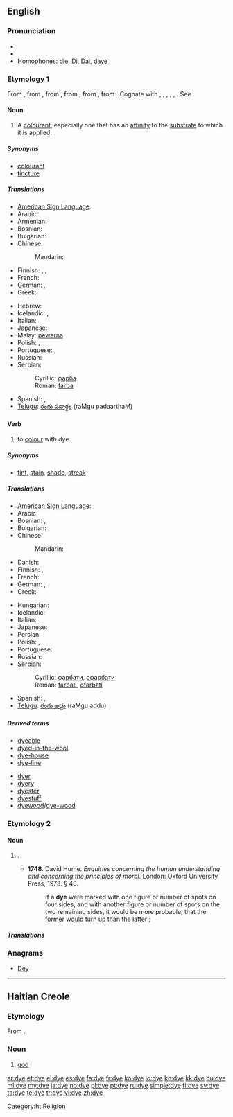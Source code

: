{{also|d'ye}}
==English==
{{wikipedia}}

===Pronunciation===
* {{IPA|/daɪ/}}
* {{rhymes|aɪ}}
* Homophones: [[die]], [[Di]], [[Dai]], [[daye]]

===Etymology 1===
From {{etyl|enm}} {{term|deie|lang=enm}}, from {{etyl|ang|en}} {{term|deag|dēag|color, hue, dye|lang=ang}}, from {{proto|Germanic|daugō|colour, shade|lang=en}}, from {{proto|Germanic|title=|dauganan||dug-|to conceal, be dark|lang=en}}, from {{proto|Indo-European|dheuk-||dhouk-|to be hidden|lang=en}}, from {{proto|Indo-European|dhūw-|to smoke, raise dust, camouflage|lang=en}}. Cognate with {{etyl|goh|-}} {{term|tougan||dark, secretive|lang=goh}}, {{term|tougal||dark, hidden, covert|lang=goh}}, {{etyl|ang|-}} {{term|deagol|dēagol|lang=ang}}, {{term|diegle|dīegle|dark, hidden, secret|lang=ang}}, {{etyl|ang|-}} {{term|dohs|lang=ang}}, {{term|dox||dusky, dark|lang=ang}}. See {{l|en|dusk}}.

====Noun====
{{en-noun|s|-}}

# A [[colourant]], especially one that has an [[affinity]] to the [[substrate]] to which it is applied.

=====Synonyms=====
* [[colourant]]
* [[tincture]]

=====Translations=====
{{trans-top|a colourant, especially one that has an affinity to the substrate to which it is applied}}
* [[American Sign Language]]: {{tø|ase|9@SideNeckhigh-PalmDown-9@SideNeckhigh-PalmDown Upanddown-Upanddown 9@SideChesthigh-PalmDown-9@SideChesthigh-PalmDown|xs=American Sign Language}}
* Arabic: {{t|ar|صبغة|f|tr=Síbgha}}
* Armenian: {{t-|hy|ներկ|tr=nerk}}
* Bosnian: {{t-|bs|farba|f}}
* Bulgarian: {{t+|bg|боя|f}}
* Chinese:
*: Mandarin: {{t|cmn|染料|tr=rǎnliào|sc=Hani}}
* Finnish: {{t-|fi|värjäysaine}}, {{t+|fi|väri}},  {{t-|fi|väriaine}}
* French: {{t+|fr|teinture|f}}
* German: {{t-|de|Färbemittel|n}}, {{t-|de|Färbmittel|n}}
* Greek: {{t+|el|βαφή|f|tr=vafí}}
{{trans-mid}}
* Hebrew: {{t-|he|סממן|m|tr=sam'mán}}
* Icelandic: {{t+|is|litur|m}}, {{t+|is|litarefni|n}}
* Italian: {{t-|it|tintura|f}}
* Japanese: {{t|ja|染料|tr=せんりょう, senryō}}
* Malay: [[pewarna]]
* Polish: {{t|pl|barwnik|m}},  {{t+|pl|farba|f}}
* Portuguese: {{t+|pt|corante|m}}, {{t+|pt|tintura|f}}
* Russian: {{t+|ru|краска|f|tr=kráska}}
* Serbian:
*: Cyrillic: [[фарба#Serbian|фарба]] {{f}}
*: Roman: [[farba#Serbian|farba]] {{f}}
* Spanish: {{t-|es|tinte|m}}, {{t-|es|tintura|f}}
* [[Telugu]]: [[రంగు పదార్థం]] (raMgu padaarthaM)
{{trans-bottom}}

====Verb====
{{en-verb|dyes|dyeing|dyed|dyed}}

# {{transitive}} to [[colour]] with dye

=====Synonyms=====
* {{sense|to color}} [[tint]], [[stain]], [[shade]], [[streak]]

=====Translations=====
{{trans-top|to colour with dye}}
* [[American Sign Language]]: {{tø|ase|9@SideNeckhigh-PalmDown-9@SideNeckhigh-PalmDown Upanddown-Upanddown 9@SideChesthigh-PalmDown-9@SideChesthigh-PalmDown|xs=American Sign Language}}
* Arabic: {{t|ar|صبغ|tr=Sábagha}}
* Bosnian: {{t-|bs|farbati}}, {{t-|bs|ofarbati}}
* Bulgarian: {{t+|bg|боядисвам}}
* Chinese:
*: Mandarin: {{t-|cmn|染|tr=rǎn|sc=Hani}}
* Danish: {{t-|da|farve}}
* Finnish: {{t-|fi|värjätä}}, {{t-|fi|sävyttää}}
* French: {{t+|fr|teindre}}
* German: {{t+|de|färben}}, {{t-|de|einfärben}}
* Greek: {{t+|el|βάφω|tr=váfo}}
{{trans-mid}}
* Hungarian: {{t+|hu|fest}}
* Icelandic: {{t-|is|lita}}
* Italian: {{t-|it|tingere}}
* Japanese: {{t|ja|染める|tr=そめる, someru}}
* Persian: {{fa-Arab|[[رنگ زنی]]}}
* Polish: {{t|pl|barwić}},  {{t|pl|farbować}}
* Portuguese: {{t+|pt|tingir}}
* Russian: {{t+|ru|красить|tr=krásit'}}
* Serbian:
*: Cyrillic: [[фарбати#Serbian|фарбати]], [[офарбати#Serbian|офарбати]]
*: Roman: [[farbati#Serbian|farbati]], [[ofarbati#Serbian|ofarbati]]
* Spanish: {{t-|es|teñir}},  {{t|es|tinturar}}
* [[Telugu]]: [[రంగు అద్దు]] (raMgu addu)
{{trans-bottom}}

=====Derived terms=====
{{rel-top|Terms derived from "dye"}}
* [[dyeable]]
* [[dyed-in-the-wool]]
* [[dye-house]]
* [[dye-line]]
{{rel-mid}}
* [[dyer]]
* [[dyery]]
* [[dyester]]
* [[dyestuff]]
* [[dyewood]]/[[dye-wood]]
{{rel-bottom}}

===Etymology 2===

====Noun====
{{en-noun|dice}}

# {{alternative spelling of|[[die]]}}.
#* '''1748'''.  David Hume.  ''Enquiries concerning the human understanding and concerning the principles of moral.'' London: Oxford University Press, 1973.  § 46.
#*: If a '''dye''' were marked with one figure or number of spots on four sides, and with another figure or number of spots on the two remaining sides, it would be more probable, that the former would turn up than the latter ;

=====Translations=====

{{trans-see|die}}

===Anagrams===
* {{alphagram|[[dey#English|dey]]}} [[Dey#English|Dey]]

----

==Haitian Creole==

===Etymology===
From {{etyl|fr|ht}} {{term|dieu||god|lang=fr}}.&nbsp;

===Noun===
{{infl|ht|noun}}

# [[god]] <!-- This language section up to here was created using Template:new ht entry -->

[[Category:ht:Religion]]

[[ar:dye]]
[[et:dye]]
[[el:dye]]
[[es:dye]]
[[fa:dye]]
[[fr:dye]]
[[ko:dye]]
[[io:dye]]
[[kn:dye]]
[[kk:dye]]
[[hu:dye]]
[[ml:dye]]
[[my:dye]]
[[ja:dye]]
[[no:dye]]
[[pl:dye]]
[[pt:dye]]
[[ru:dye]]
[[simple:dye]]
[[fi:dye]]
[[sv:dye]]
[[ta:dye]]
[[te:dye]]
[[tr:dye]]
[[vi:dye]]
[[zh:dye]]